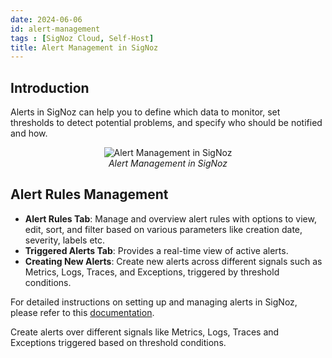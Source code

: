 ```yaml
---
date: 2024-06-06
id: alert-management
tags : [SigNoz Cloud, Self-Host]
title: Alert Management in SigNoz
---
```


## Introduction

Alerts in SigNoz can help you to define which data to monitor, set thresholds to detect potential problems, and specify who should be notified and how.

<figure data-zoomable align='center'>
    <img src="/img/docs/product-features/alerts/product-features-alert-management.webp" alt="Alert Management in SigNoz"/>
    <figcaption><i> Alert Management in SigNoz </i></figcaption>
</figure>


## Alert Rules Management

- **Alert Rules Tab**: Manage and overview alert rules with options to view, edit, sort, and filter based on various parameters like creation date, severity, labels etc.
- **Triggered Alerts Tab**: Provides a real-time view of active alerts.
- **Creating New Alerts**: Create new alerts across different signals such as Metrics, Logs, Traces, and Exceptions, triggered by threshold conditions.

For detailed instructions on setting up and managing alerts in SigNoz, please refer to this [documentation](https://signoz.io/docs/alerts/).


Create alerts over different signals like Metrics, Logs, Traces and Exceptions triggered based on threshold conditions.